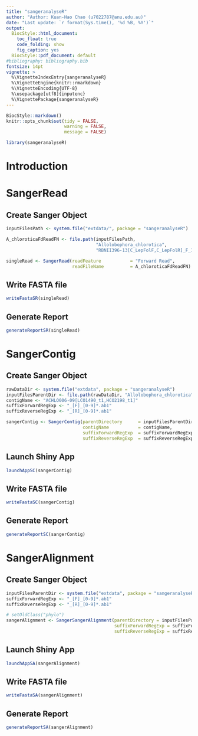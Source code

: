 ```yaml
---
title: "sangeranalyseR"
author: "Author: Kuan-Hao Chao (u7022787@anu.edu.au)"
date: "Last update: `r format(Sys.time(), '%d %B, %Y')`"
output: 
  BiocStyle::html_document:
    toc_float: true
    code_folding: show
    fig_caption: yes
  BiocStyle::pdf_document: default
#bibliography: bibliography.bib
fontsize: 14pt
vignette: >
  %\VignetteIndexEntry{sangeranalyseR}
  %\VignetteEngine{knitr::rmarkdown}
  %\VignetteEncoding{UTF-8}
  %\usepackage[utf8]{inputenc}
  %\VignettePackage{sangeranalyseR}
---
```

```r
BiocStyle::markdown()
knitr::opts_chunk$set(tidy = FALSE,
                      warning = FALSE,
                      message = FALSE)
```

```r
library(sangeranalyseR)
```

# Introduction

# SangerRead

## Create Sanger Object 
```r
inputFilesPath <- system.file("extdata/", package = "sangeranalyseR")

A_chloroticaFdReadFN <- file.path(inputFilesPath,                                                 
                                  "Allolobophora_chlorotica",
                                  "RBNII396-13[C_LepFolF,C_LepFolR]_F_1.ab1")
```
```r
singleRead <- SangerRead(readFeature           = "Forward Read",
                         readFileName          = A_chloroticaFdReadFN)
```

## Write FASTA file
```r
writeFastaSR(singleRead)
```

## Generate Report
```r
generateReportSR(singleRead)
```

# SangerContig

## Create Sanger Object 
```r
rawDataDir <- system.file("extdata", package = "sangeranalyseR")
inputFilesParentDir <- file.path(rawDataDir, "Allolobophora_chlorotica")
contigName <- "ACHLO006-09[LCO1490_t1,HCO2198_t1]"
suffixForwardRegExp <- "_[F]_[0-9]*.ab1"
suffixReverseRegExp <- "_[R]_[0-9]*.ab1"
```
```r
sangerContig <- SangerContig(parentDirectory      = inputFilesParentDir,
                             contigName           = contigName,
                             suffixForwardRegExp  = suffixForwardRegExp,
                             suffixReverseRegExp  = suffixReverseRegExp)
```

## Launch Shiny App 
```r
launchAppSC(sangerContig)
```

## Write FASTA file
```r
writeFastaSC(sangerContig)
```

## Generate Report
```r
generateReportSC(sangerContig)
```

# SangerAlignment

## Create Sanger Object 
```r
inputFilesParentDir <- system.file("extdata", package = "sangeranalyseR")
suffixForwardRegExp <- "_[F]_[0-9]*.ab1"
suffixReverseRegExp <- "_[R]_[0-9]*.ab1"
```

```r
# setOldClass("phylo")
sangerAlignment <- SangerSangerAlignment(parentDirectory = inputFilesParentDir,
                                         suffixForwardRegExp = suffixForwardRegExp,
                                         suffixReverseRegExp = suffixReverseRegExp,)
```

## Launch Shiny App 
```r
launchAppSA(sangerAlignment)
```

## Write FASTA file
```r
writeFastaSA(sangerAlignment)
```

## Generate Report
```r
generateReportSA(sangerAlignment)
```
